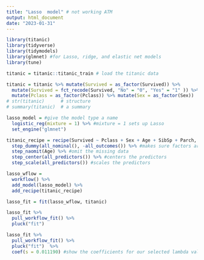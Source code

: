 ---
title: "Lasso  model" # not working ATM
output: html_document
date: "2023-01-31"
---


```{r Libraries and Load Titanic Data from the titanic package.}
library(titanic)
library(tidyverse)
library(tidymodels)
library(glmnet) #for Lasso, ridge, and elastic net models 
library(tune)

titanic = titanic::titanic_train # load the titanic data
```

```{r convert to factor}
titanic = titanic %>% mutate(Survived = as_factor(Survived)) %>% 
  mutate(Survived = fct_recode(Survived, "No" = "0", "Yes" = "1" )) %>%   #renamed
  mutate(Pclass = as_factor(Pclass)) %>% mutate(Sex = as_factor(Sex))
# str(titanic)      # structure
# summary(titanic)  # a summary 
``` 

```{r build the lasso model}
lasso_model = #give the model type a name 
  logistic_reg(mixture = 1) %>% #mixture = 1 sets up Lasso
  set_engine("glmnet") 

titanic_recipe = recipe(Survived ~ Pclass + Sex + Age + SibSp + Parch, titanic) %>% 
  step_dummy(all_nominal(), -all_outcomes()) %>% #makes sure factors are treated as categorical
  step_naomit(Age) %>% #omit the missing data
  step_center(all_predictors()) %>% #centers the predictors
  step_scale(all_predictors()) #scales the predictors

lasso_wflow =
  workflow() %>% 
  add_model(lasso_model) %>% 
  add_recipe(titanic_recipe)

lasso_fit = fit(lasso_wflow, titanic)
```

```{r lasso fit }
lasso_fit %>%
  pull_workflow_fit() %>%
  pluck("fit")  
```

```{r fit with selected lamda value}
lasso_fit %>%
  pull_workflow_fit() %>%
  pluck("fit")  %>% 
  coef(s = 0.011190) #show the coefficients for our selected lambda value
```